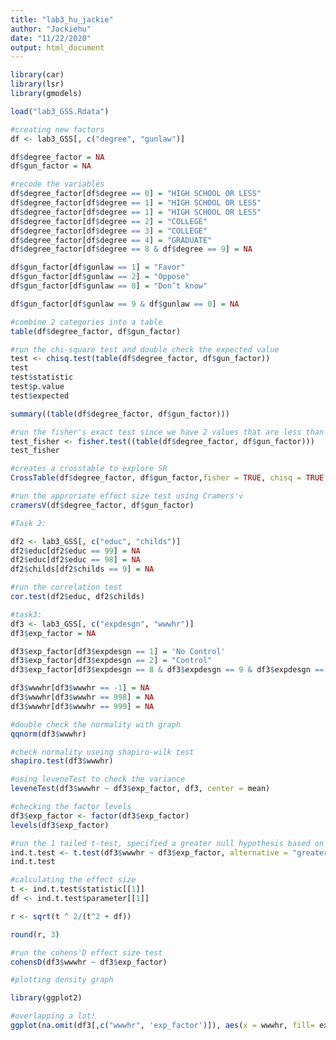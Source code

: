```yaml
---
title: "lab3_hu_jackie"
author: "Jackiehu"
date: "11/22/2020"
output: html_document
---
```


```r
library(car)
library(lsr)
library(gmodels)
```

```r
load("lab3_GSS.Rdata")
```

```r
#creating new factors 
df <- lab3_GSS[, c("degree", "gunlaw")]

df$degree_factor = NA
df$gun_factor = NA
```

```r
#recode the variables
df$degree_factor[df$degree == 0] = "HIGH SCHOOL OR LESS"
df$degree_factor[df$degree == 1] = "HIGH SCHOOL OR LESS"
df$degree_factor[df$degree == 1] = "HIGH SCHOOL OR LESS"
df$degree_factor[df$degree == 2] = "COLLEGE"
df$degree_factor[df$degree == 3] = "COLLEGE"
df$degree_factor[df$degree == 4] = "GRADUATE"
df$degree_factor[df$degree == 8 & df$degree == 9] = NA
```

```r
df$gun_factor[df$gunlaw == 1] = "Favor"
df$gun_factor[df$gunlaw == 2] = "Oppose"
df$gun_factor[df$gunlaw == 8] = "Don’t know"

df$gun_factor[df$gunlaw == 9 & df$gunlaw == 0] = NA
```


```r
#combine 2 categories into a table
table(df$degree_factor, df$gun_factor)
```

```r
#run the chi-square test and double check the expected value
test <- chisq.test(table(df$degree_factor, df$gun_factor))
test
test$statistic
test$p.value
test$expected
```

```r
summary((table(df$degree_factor, df$gun_factor)))
```

```r
#run the fisher's exact test since we have 2 values that are less than 5
test_fisher <- fisher.test((table(df$degree_factor, df$gun_factor)))
test_fisher
```

```r
#creates a crosstable to explore SR
CrossTable(df$degree_factor, df$gun_factor,fisher = TRUE, chisq = TRUE, expected = TRUE, sresid = TRUE, format = "SPSS" ) 
```
```r
#run the approriate effect size test using Cramers'v 
cramersV(df$degree_factor, df$gun_factor)
```

```r
#Task 2: 

df2 <- lab3_GSS[, c("educ", "childs")]
df2$educ[df2$educ == 99] = NA
df2$educ[df2$educ == 98] = NA
df2$childs[df2$childs == 9] = NA

```

```r
#run the correlation test 
cor.test(df2$educ, df2$childs)
```

```r
#task3:
df3 <- lab3_GSS[, c("expdesgn", "wwwhr")]
df3$exp_factor = NA

df3$exp_factor[df3$expdesgn == 1] = 'No Control'
df3$exp_factor[df3$expdesgn == 2] = "Control"
df3$exp_factor[df3$expdesgn == 8 & df3$expdesgn == 9 & df3$expdesgn == 0] = NA

df3$wwwhr[df3$wwwhr == -1] = NA
df3$wwwhr[df3$wwwhr == 998] = NA 
df3$wwwhr[df3$wwwhr == 999] = NA

```

```r
#double check the normality with graph
qqnorm(df3$wwwhr)
```
```r
#check normality useing shapiro-wilk test
shapiro.test(df3$wwwhr)
```


```r
#using leveneTest to check the variance 
leveneTest(df3$wwwhr ~ df3$exp_factor, df3, center = mean)
```
```r
#checking the factor levels
df3$exp_factor <- factor(df3$exp_factor)
levels(df3$exp_factor)
```

```r
#run the 1 tailed t-test, specified a greater null hypothesis based on the factors order
ind.t.test <- t.test(df3$wwwhr ~ df3$exp_factor, alternative = "greater", data = df3)
ind.t.test
```
```r
#calculating the effect size
t <- ind.t.test$statistic[[1]]
df <- ind.t.test$parameter[[1]]
```

```r
r <- sqrt(t ^ 2/(t^2 + df))
```

```r
round(r, 3)
```

```r
#run the cohens'D effect size test 
cohensD(df3$wwwhr ~ df3$exp_factor)
```

```r
#plotting density graph

library(ggplot2)
```

```r
#overlapping a lot! 
ggplot(na.omit(df3[,c("wwwhr", 'exp_factor')]), aes(x = wwwhr, fill= exp_factor)) + geom_density(alpha= .5)
```

